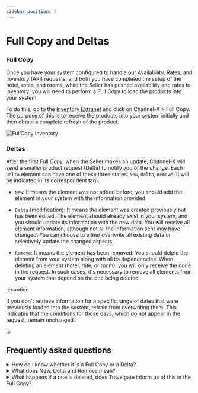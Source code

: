 ```yaml
---
sidebar_position: 5
---
```


# Full Copy and Deltas

### Full Copy

Once you have your system configured to handle our Availability, Rates, and Inventory (ARI) requests, and both you have completed the setup of the hotel, rates, and rooms, while the Seller has pushed availability and rates to inventory; you will need to perform a Full Copy to load the products into your system. 

To do this, go to the [Inventory Extranet](https://inventory.xmltravelgate.com/Account/Login?ReturnUrl=%2f) and click on Channel-X > Full Copy. The purpose of this is to receive the products into your system initially and then obtain a complete refresh of the product.

![FullCopy Inventory](https://storage.travelgate.com/docs/fullcopy-inventory.png)

### Deltas

After the first Full Copy, when the Seller makes an update, Channel-X will send a smaller product request (Delta) to notify you of the change. Each `Delta` element can have one of these three states: `New`, `Delta`, `Remove` (It will be indicated in its correspondent tag).

* `New`: It means the element was not added before, you should add the element in your system with the information provided.

* `Delta` (modification): It means the element was created previously but has been edited. The element should already exist in your system, and you should update its information with the new data. You will receive all element information, although not all the information sent may have changed. You can choose to either overwrite all existing data or selectively update the changed aspects.

* `Remove`: It means the element has been removed. You should delete the element from your system along with all its dependencies. When deleting an element (hotel, rate, or room), you will only receive the code in the request. In such cases, it's necessary to remove all elements from your system that depend on the one being deleted.

:::caution

If you don't retrieve information for a specific range of dates that were previously loaded into the system, refrain from overwriting them. This indicates that the conditions for those days, which do not appear in the request, remain unchanged.

:::

## Frequently asked questions

<details>
    <summary>How do I know whether it is a Full Copy or a Delta?</summary>
    <div>
        <div>Full Copy will transmit significantly more information than a simple Delta. Additionally, it will be indicated in the attribute value as "FullCopy" or "Delta."</div>
    </div>
</details>

<details>
    <summary>What does New, Delta and Remove mean?</summary>
    <div>
        <div>Rates can be created, deleted or modified. "New" means a newly added rate, "Delta" is for a changed rate, and "Removed" is used when a rate is deleted.</div>
    </div>
</details>

<details>
    <summary>What happens if a rate is deleted, does Travelgate inform us of this in the Full Copy?</summary>
    <div>
        <div>Not in the Full Copy. If a rate is deleted and you run a Full Copy, you'll only receive the currently loaded information. Notification about the removed rate will come through a Delta after its deletion.</div>
    </div>
</details>